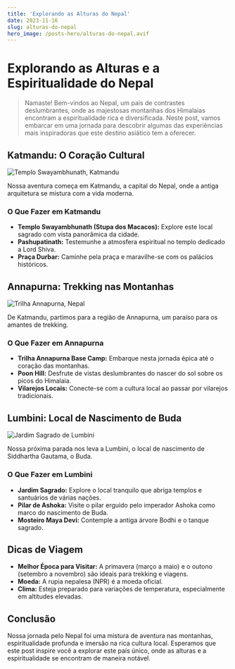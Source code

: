 ```yaml
---
title: 'Explorando as Alturas do Nepal'
date: 2023-11-16
slug: alturas-do-nepal
hero_image: /posts-hero/alturas-do-nepal.avif
---
```


# Explorando as Alturas e a Espiritualidade do Nepal

> Namaste! Bem-vindos ao Nepal, um país de contrastes deslumbrantes, onde as majestosas montanhas dos Himalaias encontram a espiritualidade rica e diversificada. Neste post, vamos embarcar em uma jornada para descobrir algumas das experiências mais inspiradoras que este destino asiático tem a oferecer.

## Katmandu: O Coração Cultural

![Templo Swayambhunath, Katmandu](https://images.unsplash.com/photo-1526712318848-5f38e2740d44?q=80&w=3870&auto=format&fit=crop&ixlib=rb-4.0.3&ixid=M3wxMjA3fDB8MHxwaG90by1wYWdlfHx8fGVufDB8fHx8fA%3D%3D)

Nossa aventura começa em Katmandu, a capital do Nepal, onde a antiga arquitetura se mistura com a vida moderna.

### O Que Fazer em Katmandu

- **Templo Swayambhunath (Stupa dos Macacos):** Explore este local sagrado com vista panorâmica da cidade.
- **Pashupatinath:** Testemunhe a atmosfera espiritual no templo dedicado a Lord Shiva.
- **Praça Durbar:** Caminhe pela praça e maravilhe-se com os palácios históricos.

## Annapurna: Trekking nas Montanhas

![Trilha Annapurna, Nepal](https://images.unsplash.com/photo-1652515455321-f5b562ab7e41?q=80&w=3774&auto=format&fit=crop&ixlib=rb-4.0.3&ixid=M3wxMjA3fDB8MHxwaG90by1wYWdlfHx8fGVufDB8fHx8fA%3D%3D)

De Katmandu, partimos para a região de Annapurna, um paraíso para os amantes de trekking.

### O Que Fazer em Annapurna

- **Trilha Annapurna Base Camp:** Embarque nesta jornada épica até o coração das montanhas.
- **Poon Hill:** Desfrute de vistas deslumbrantes do nascer do sol sobre os picos do Himalaia.
- **Vilarejos Locais:** Conecte-se com a cultura local ao passar por vilarejos tradicionais.

## Lumbini: Local de Nascimento de Buda

![Jardim Sagrado de Lumbini](https://images.unsplash.com/photo-1616166831006-b261b76ad105?q=80&w=3870&auto=format&fit=crop&ixlib=rb-4.0.3&ixid=M3wxMjA3fDB8MHxwaG90by1wYWdlfHx8fGVufDB8fHx8fA%3D%3D)

Nossa próxima parada nos leva a Lumbini, o local de nascimento de Siddhartha Gautama, o Buda.

### O Que Fazer em Lumbini

- **Jardim Sagrado:** Explore o local tranquilo que abriga templos e santuários de várias nações.
- **Pilar de Ashoka:** Visite o pilar erguido pelo imperador Ashoka como marco do nascimento de Buda.
- **Mosteiro Maya Devi:** Contemple a antiga árvore Bodhi e o tanque sagrado.

## Dicas de Viagem

- **Melhor Época para Visitar:** A primavera (março a maio) e o outono (setembro a novembro) são ideais para trekking e viagens.
- **Moeda:** A rupia nepalesa (NPR) é a moeda oficial.
- **Clima:** Esteja preparado para variações de temperatura, especialmente em altitudes elevadas.

## Conclusão

Nossa jornada pelo Nepal foi uma mistura de aventura nas montanhas, espiritualidade profunda e imersão na rica cultura local. Esperamos que este post inspire você a explorar este país único, onde as alturas e a espiritualidade se encontram de maneira notável.